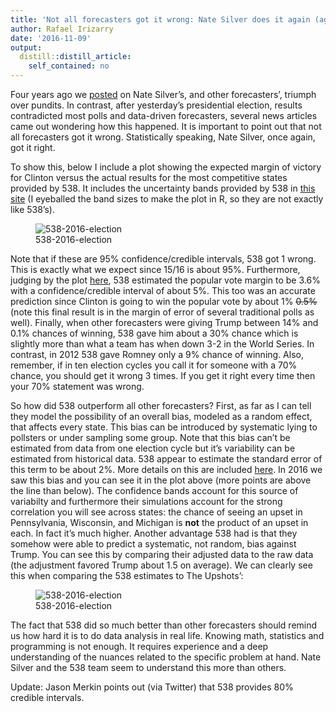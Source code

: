 ```yaml
---
title: 'Not all forecasters got it wrong: Nate Silver does it again (again)'
author: Rafael Irizarry
date: '2016-11-09'
output:
  distill::distill_article:
    self_contained: no
---
```



Four years ago we
[posted](http://simplystatistics.org/2012/11/07/nate-silver-does-it-again-will-pundits-finally-accept/)
on Nate Silver's, and other forecasters', triumph over pundits. In
contrast, after yesterday's presidential election, results contradicted
most polls and data-driven forecasters, several news articles came out
wondering how this happened. It is important to point 
out that not all forecasters got it wrong. Statistically
speaking, Nate Silver, once again, got it right.

To show this, below I include a plot showing the expected margin of
victory for Clinton versus the actual results for the most competitive states provided by 538. It includes the uncertainty bands provided by 538 in
[this site](http://projects.fivethirtyeight.com/2016-election-forecast/)
(I eyeballed the band sizes to make the plot in R, so they are not
exactly like 538's). 

![538-2016-election](https://raw.githubusercontent.com/simplystats/simplystats.github.io/master/_images/us-election-2016-538-prediction.png)

Note that if these are 95% confidence/credible intervals, 538 got 1
wrong. This is exactly what we expect since 15/16 is about
95%. Furthermore, judging by the plot [here](http://projects.fivethirtyeight.com/2016-election-forecast/), 538 estimated the popular vote margin to be 3.6%
with a confidence/credible interval of about 5%. 
This too was an accurate
prediction since Clinton is going to win the popular vote by
about 1% ~~0.5%~~ (note this final result is in the margin of error of
several traditional polls as well). Finally, when other forecasters were
giving Trump between 14% and 0.1% chances of winning, 538 gave
him about a 
30% chance which is slightly more than what a team has when down 3-2
in the World Series. In contrast, in 2012 538 gave Romney only a 9%
chance of winning. Also, remember, if in ten election cycles you
call it for someone with a 70% chance, you should get it wrong 3
times. If you get it right every time then your 70% statement was wrong.

So how did 538 outperform all other forecasters? First, as far as I
can tell they model the possibility of an overall bias, modeled as a
random effect, that affects
every state. This bias can be introduced by systematic
lying to pollsters or under sampling some group. Note that this bias
can't be estimated from data from
one election cycle but it's variability can be estimated from
historical data. 538 appear
to estimate the standard error of this term to be
about 2%. More details on this are included [here](http://simplystatistics.org/html/midterm2012.html). In 2016 we saw this bias and you can see it in 
the plot above (more points are above the line than below). The
confidence bands account for this source of variabilty and furthermore
their simulations account for the strong correlation you will see
across states: the chance of seeing an upset in Pennsylvania, Wisconsin,
and Michigan is **not** the product of an upset in each. In
fact it's much higher. Another advantage 538 had is that they somehow
were able to predict a systematic, not random, bias against
Trump. You can see this by 
comparing their adjusted data to the raw data (the adjustment favored
Trump about 1.5 on average). We can clearly see this when comparing the 538
estimates to The Upshots':


![538-2016-election](https://raw.githubusercontent.com/simplystats/simplystats.github.io/master/_images/us-election-2016-538-v-upshot.png)

The fact that 538 did so much better than other forecasters should
remind us how hard it is to do data analysis in real life. Knowing
math, statistics and programming is not enough. It requires experience
and a deep understanding of the nuances related to the specific
problem at hand. Nate Silver and the 538 team seem to understand this
more than others.

Update: Jason Merkin points out (via Twitter) that 538 provides 80% credible
intervals.

